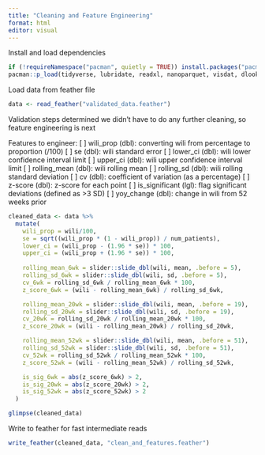 ```yaml
---
title: "Cleaning and Feature Engineering"
format: html
editor: visual
---
```


Install and load dependencies

```r
if (!requireNamespace("pacman", quietly = TRUE)) install.packages("pacman")
pacman::p_load(tidyverse, lubridate, readxl, nanoparquet, visdat, dlookr, validate, naniar, usethis, purrr, arrow, slider)
```

Load data from feather file

```r
data <- read_feather("validated_data.feather")
```

Validation steps determined we didn't have to do any further cleaning, so feature engineering is next

Features to engineer:
[ ] wili_prop (dbl): converting wili from percentage to proportion (/100)
[ ] se (dbl): wili standard error
[ ] lower_ci (dbl): wili lower confidence interval limit
[ ] upper_ci (dbl): wili upper confidence interval limit
[ ] rolling_mean (dbl): wili rolling mean
[ ] rolling_sd (dbl): wili rolling standard deviation
[ ] cv (dbl): coefficient of variation (as a percentage)
[ ] z-score (dbl): z-score for each point
[ ] is_significant (lgl): flag significant deviations (defined as >3 SD)
[ ] yoy_change (dbl): change in wili from 52 weeks prior

```r
cleaned_data <- data %>%
  mutate(
    wili_prop = wili/100,
    se = sqrt((wili_prop * (1 - wili_prop)) / num_patients),
    lower_ci = (wili_prop - (1.96 * se)) * 100,
    upper_ci = (wili_prop + (1.96 * se)) * 100,
    
    rolling_mean_6wk = slider::slide_dbl(wili, mean, .before = 5),
    rolling_sd_6wk = slider::slide_dbl(wili, sd, .before = 5),
    cv_6wk = rolling_sd_6wk / rolling_mean_6wk * 100,
    z_score_6wk = (wili - rolling_mean_6wk) / rolling_sd_6wk,

    rolling_mean_20wk = slider::slide_dbl(wili, mean, .before = 19),
    rolling_sd_20wk = slider::slide_dbl(wili, sd, .before = 19),
    cv_20wk = rolling_sd_20wk / rolling_mean_20wk * 100,
    z_score_20wk = (wili - rolling_mean_20wk) / rolling_sd_20wk,

    rolling_mean_52wk = slider::slide_dbl(wili, mean, .before = 51),
    rolling_sd_52wk = slider::slide_dbl(wili, sd, .before = 51),
    cv_52wk = rolling_sd_52wk / rolling_mean_52wk * 100,
    z_score_52wk = (wili - rolling_mean_52wk) / rolling_sd_52wk,

    is_sig_6wk = abs(z_score_6wk) > 2,
    is_sig_20wk = abs(z_score_20wk) > 2,
    is_sig_52wk = abs(z_score_52wk) > 2
  )
```

```r
glimpse(cleaned_data)
```

Write to feather for fast intermediate reads

```r
write_feather(cleaned_data, "clean_and_features.feather")
```